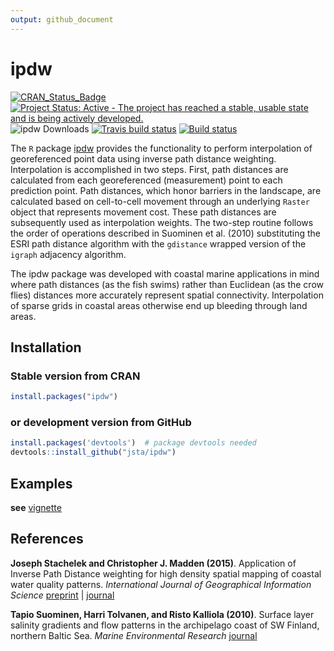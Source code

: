 ```yaml
---
output: github_document
---
```


ipdw
======

[![CRAN\_Status\_Badge](https://www.r-pkg.org/badges/version/ipdw)](https://cran.r-project.org/package=ipdw) [![Project Status: Active - The project has reached a stable, usable state and is being actively developed.](https://www.repostatus.org/badges/latest/active.svg)](https://www.repostatus.org/#active) ![ipdw Downloads](https://cranlogs.r-pkg.org/badges/ipdw)
[![Travis build status](https://travis-ci.org/jsta/ipdw.svg?branch=master)](https://travis-ci.org/jsta/ipdw) [![Build status](https://ci.appveyor.com/api/projects/status/5vb8krkx50r1qhbp?svg=true)](https://ci.appveyor.com/project/jsta/ipdw)

The `R` package [ipdw](https://jsta.github.io/public/stachmadden2015am.pdf)  provides the functionality to perform interpolation of georeferenced point data using inverse path distance weighting. Interpolation is accomplished in two steps. First, path distances are calculated from each georeferenced (measurement) point to each prediction point. Path distances, which honor barriers in the landscape, are calculated based on cell-to-cell movement through an underlying `Raster` object that represents movement cost. These path distances are subsequently used as interpolation weights. The two-step routine follows the order of operations described in Suominen et al. (2010) substituting the ESRI path distance algorithm with the `gdistance` wrapped version of the `igraph` adjacency algorithm.    

The ipdw package was developed with coastal marine applications in mind where path distances (as the fish swims) rather than Euclidean (as the crow flies) distances more accurately represent spatial connectivity. Interpolation of sparse grids in coastal areas otherwise end up bleeding through land areas.

## Installation
### Stable version from CRAN

```r
install.packages("ipdw")
```

### or development version from GitHub
```r
install.packages('devtools')  # package devtools needed
devtools::install_github("jsta/ipdw")
```

## Examples
**see** [vignette](https://jsta.github.com/ipdw/articles)

## References
**Joseph Stachelek and Christopher J. Madden (2015)**. Application of Inverse Path Distance weighting for high density spatial mapping of coastal water quality patterns.
*International Journal of Geographical Information Science*
[preprint](https://jsta.github.io/public/stachmadden2015am.pdf) | [journal](https://dx.doi.org/10.1080/13658816.2015.1018833)

**Tapio Suominen, Harri Tolvanen, and Risto Kalliola (2010)**. Surface layer salinity gradients and flow patterns in the archipelago coast of SW Finland, northern Baltic Sea.
*Marine Environmental Research*
[journal](https://dx.doi.org/10.1016/j.marenvres.2009.10.009)
  